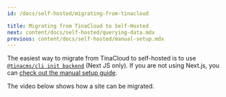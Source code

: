 ```yaml
---
id: /docs/self-hosted/migrating-from-tinacloud

title: Migrating from TinaCloud to Self-Hosted
next: content/docs/self-hosted/querying-data.mdx
previous: content/docs/self-hosted/manual-setup.mdx
---
```


The easiest way to migrate from TinaCloud to self-hosted is to use [`@tinacms/cli init backend`](/docs/self-hosted/existing-site) (Next JS only). If you are not using Next.js, you can [check out the manual setup guide](/docs/self-hosted/manual-setup).

The video below shows how a site can be migrated.

<Youtube embedSrc="https://www.youtube.com/embed/djeKL6inGas" />
